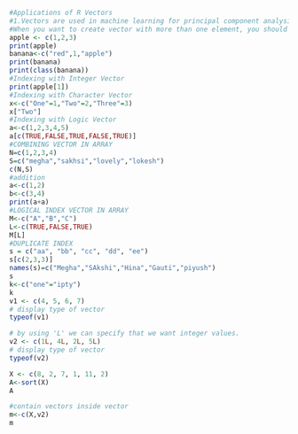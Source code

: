 ```{r}
#Applications of R Vectors
#1.Vectors are used in machine learning for principal component analysis. They are extended to eigenvalues and eigen vector which are then used for performing decomposition in vector spaces.
#When you want to create vector with more than one element, you should use c() function which means to combine the elements into a vector.
apple <- c(1,2,3)
print(apple)
banana<-c("red",1,"apple")
print(banana)
print(class(banana))
#Indexing with Integer Vector
print(apple[1])
#Indexing with Character Vector
x<-c("One"=1,"Two"=2,"Three"=3)
x["Two"]
#Indexing with Logic Vector
a<-c(1,2,3,4,5)
a[c(TRUE,FALSE,TRUE,FALSE,TRUE)]
#COMBINING VECTOR IN ARRAY
N=c(1,2,3,4)
S=c("megha","sakhsi","lovely","lokesh")
c(N,S)
#addition
a<-c(1,2)
b<-c(3,4)
print(a+a)
#LOGICAL INDEX VECTOR IN ARRAY
M<-c("A","B","C")
L<-c(TRUE,FALSE,TRUE)
M[L]
#DUPLICATE INDEX
s = c("aa", "bb", "cc", "dd", "ee")
s[c(2,3,3)]
names(s)=c("Megha","SAkshi","Hina","Gauti","piyush")
s
k<-c("one"="ipty")
k
v1 <- c(4, 5, 6, 7) 
# display type of vector 
typeof(v1) 

# by using 'L' we can specify that we want integer values. 
v2 <- c(1L, 4L, 2L, 5L)  
# display type of vector 
typeof(v2) 

X <- c(8, 2, 7, 1, 11, 2) 
A<-sort(X)
A

#contain vectors inside vector
m<-c(X,v2)
m


















```

